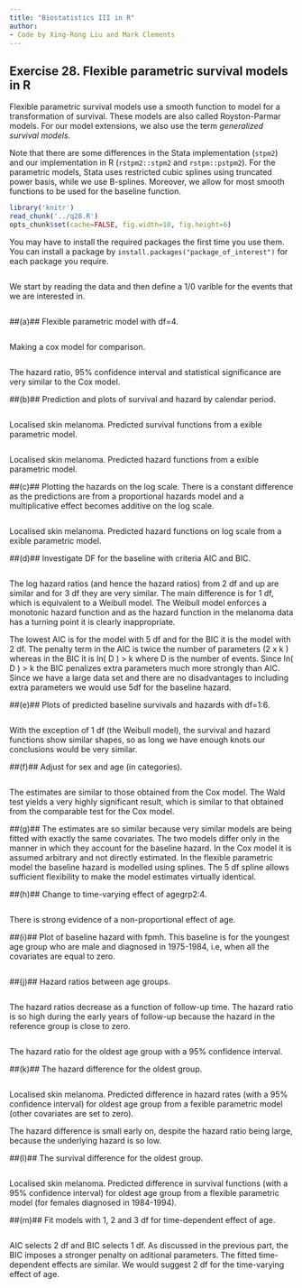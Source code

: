 ```yaml
---
title: "Biostatistics III in R"
author:
- Code by Xing-Rong Liu and Mark Clements
---
```


## Exercise 28. Flexible parametric survival models in R ##

Flexible parametric survival models use a smooth function to model for a transformation of survival. These models are also called Royston-Parmar models. For our model extensions, we also use the term _generalized survival models_.

Note that there are some differences in the Stata implementation (`stpm2`) and our implementation in R (`rstpm2::stpm2` and `rstpm::pstpm2`). For the parametric models, Stata uses restricted cubic splines using truncated power basis, while we use B-splines. Moreover, we allow for most smooth functions to be used for the baseline function.


```r
library('knitr')
read_chunk('../q28.R')
opts_chunk$set(cache=FALSE, fig.width=10, fig.height=6)
```

You may have to install the required packages the first time you use
them. You can install a package by
`install.packages("package_of_interest")` for each package you
require.

```r
```

We start by reading the data and then define a 1/0 varible for the
events that we are interested in.

```r
```

##(a)## 
Flexible parametric model with df=4.

```r
```

Making a cox model for comparison.
```r
```
The hazard ratio, 95% confidence interval and statistical significance
are very similar to the Cox model.

##(b)## 
Prediction and plots of survival and hazard by calendar
period.

```r
```
Localised skin melanoma. Predicted survival functions from a exible
parametric model.

```r
```
Localised skin melanoma. Predicted hazard functions from a exible
parametric model.

##(c)## 
Plotting the hazards on the log scale. There is a constant
difference as the predictions are from a proportional hazards model
and a multiplicative effect becomes additive on the log scale.

```r
```
Localised skin melanoma. Predicted hazard functions on log scale from
a exible parametric model.

##(d)## 
Investigate DF for the baseline with criteria AIC and BIC.

```r
```
The log hazard ratios (and hence the hazard ratios) from 2 df and up
are similar and for 3 df they are very similar.  The main difference
is for 1 df, which is equivalent to a Weibull model.  The Weibull
model enforces a monotonic hazard function and as the hazard function
in the melanoma data has a turning point it is clearly inappropriate.

The lowest AIC is for the model with 5 df and for the BIC it is the
model with 2 df.  The penalty term in the AIC is twice the number of
parameters (2 x k ) whereas in the BIC it is ln( D ) > k where D is
the number of events.  Since ln( D ) > k the BIC penalizes extra
parameters much more strongly than AIC.  Since we have a large data set
and there are no disadvantages to including extra parameters we would
use 5df for the baseline hazard.

##(e)## 
Plots of predicted baseline survivals and hazards with df=1:6.

```r
```
With the exception of 1 df (the Weibull model), the survival and
hazard functions show similar shapes, so as long we have enough knots
our conclusions would be very similar.

##(f)## 
Adjust for sex and age (in categories).

```r
```

The estimates are similar to those obtained from the Cox model.  The
Wald test yields a very highly significant result, which is similar to
that obtained from the comparable test for the Cox model.

##(g)## 
The estimates are so similar because very similar models are
being fitted with exactly the same covariates.  The two models differ
only in the manner in which they account for the baseline hazard.  In
the Cox model it is assumed arbitrary and not directly estimated.  In
the flexible parametric model the baseline hazard is modelled using
splines.  The 5 df spline allows sufficient flexibility to make the
model estimates virtually identical.

##(h)## 
Change to time-varying effect of agegrp2:4.

```r
```
There is strong evidence of a non-proportional effect of age.

##(i)## 
Plot of baseline hazard with fpmh. This baseline is for the
youngest age group who are male and diagnosed in 1975-1984, i.e, when
all the covariates are equal to zero.

```r
```

##(j)## 
Hazard ratios between age groups.

```r
```
The hazard ratios decrease as a function of follow-up time.  The
hazard ratio is so high during the early years of follow-up because
the hazard in the reference group is close to zero.

```r
```
The hazard ratio for the oldest age group with a 95% confidence
interval.

##(k)## 
The hazard difference for the oldest group.

```r
```
Localised skin melanoma.  Predicted difference in hazard rates (with a
95% confidence interval) for oldest age group from a fexible parametric
model (other covariates are set to zero).

The hazard difference is small early on, despite the hazard ratio
being large, because the underlying hazard is so low.

##(l)## 
The survival difference for the oldest group.

```r
```
Localised skin melanoma.  Predicted difference in survival functions
(with a 95% confidence interval) for oldest age group from a flexible
parametric model (for females diagnosed in 1984-1994).

##(m)## 
Fit models with 1, 2 and 3 df for time-dependent effect of age.

```r
```
AIC selects 2 df and BIC selects 1 df.  As discussed in the previous
part, the BIC imposes a stronger penalty on aditional parameters.  The
fitted time-dependent effects are similar.  We would suggest 2 df for
the time-varying effect of age.
